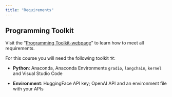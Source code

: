 ```yaml
---
title: "Requirements"
---
```


:::{.callout-important}
## Programming Toolkit
Visit the "[Programming Toolkit-webpage](https://kirenz.github.io/lab-toolkit/)" to learn how to meet all requirements.
:::

For this course you will need the following toolkit ⚒️:

- **Python**: Anaconda, Anaconda Environments `gradio`, `langchain`, `kernel` and Visual Studio Code

- **Environment**: HuggingFace API key; OpenAI API and an environment file with your APIs